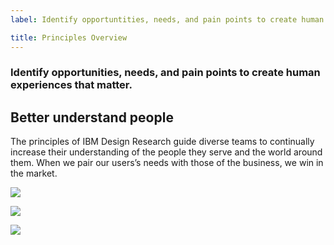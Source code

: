 ```yaml
---
label: Identify opportuntities, needs, and pain points to create human experiences that matter.

title: Principles Overview
---
```


### Identify opportunities, needs, and pain points to create human experiences that matter.

## Better understand people

The principles of IBM Design Research guide diverse teams to continually increase their understanding of the people they serve and the world around them. When we pair our users’s needs with those of the business, we win in the market.

<GridWrapper flex="true" bleed="true">
  <NavTile
    href="../research-as-a-team/"
    title="Research as a team"
    description="Everyone has a responsibility to advocate for a deeper understanding of the end user.">

![](images/heart.svg)

  </NavTile>

  <NavTile
    href="../stay-curious/"
    title="Stay curious"
    description="Embrace the beginner’s mindset. Always ask why. Look with an unbiased lens.">

![](images/magnifying.svg)

  </NavTile>
  <NavTile
    href="../make-to-learn/"
    title="Make to learn"
    description="Sometimes the fastest path to understanding is through making.">

![](images/graph.svg)

  </NavTile>
</GridWrapper>

